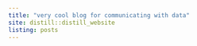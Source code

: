 ```yaml
---
title: "very cool blog for communicating with data"
site: distill::distill_website
listing: posts
---
```


